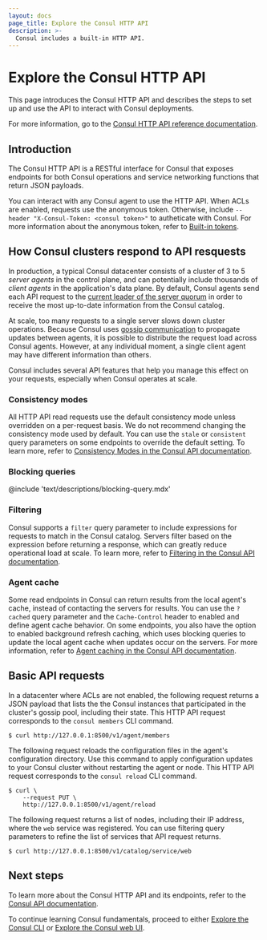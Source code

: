 ```yaml
---
layout: docs
page_title: Explore the Consul HTTP API
description: >-
  Consul includes a built-in HTTP API.
---
```


# Explore the Consul HTTP API

This page introduces the Consul HTTP API and describes the steps to set up and use the API to interact with Consul deployments.

For more information, go to the [Consul HTTP API reference documentation](/consul/api-docs).

## Introduction

The Consul HTTP API is a RESTful interface for Consul that exposes endpoints for both Consul operations and service networking functions that return JSON payloads.

You can interact with any Consul agent to use the HTTP API. When ACLs are enabled, requests use the anonymous token. Otherwise, include `--header "X-Consul-Token: <consul token>"` to autheticate with Consul. For more information about the anonymous token, refer to [Built-in tokens](/consul/docs/security/acl/tokens#built-in-tokens).

## How Consul clusters respond to API resquests

In production, a typical Consul datacenter consists of a cluster of 3 to 5 _server agents_ in the control plane, and can potentially include thousands of _client agents_ in the application's data plane. By default, Consul agents send each API request to the [current leader of the server quorum](/consul/docs/concept/consensus) in order to receive the most up-to-date information from the Consul catalog.

At scale, too many requests to a single server slows down cluster operations. Because Consul uses [gossip communication](/consul/docs/concept/gossip) to propagate updates between agents, it is possible to distribute the request load across Consul agents. However, at any individual moment, a single client agent may have different information than others.

Consul includes several API features that help you manage this effect on your requests, especially when Consul operates at scale.

### Consistency modes

All HTTP API read requests use the default consistency mode unless overridden on a per-request basis. We do not recommend changing the consistency mode used by default. You can use the `stale` or `consistent` query parameters on some endpoints to override the default setting. To learn more, refer to [Consistency Modes in the Consul API documentation](/consul/api-docs/features/consistency).

### Blocking queries

@include 'text/descriptions/blocking-query.mdx'

### Filtering

Consul supports a `filter` query parameter to include expressions for requests to match in the Consul catalog. Servers filter based on the expression before returning a response, which can greatly reduce operational load at scale. To learn more, refer to [Filtering in the Consul API documentation](/consul/api-docs/features/filtering).

### Agent cache

Some read endpoints in Consul can return results from the local agent's cache, instead of contacting the servers for results. You can use the `?cached` query parameter and the `Cache-Control` header to enabled and define agent cache behavior. On some endpoints, you also have the option to enabled background refresh caching, which uses blocking queries to update the local agent cache when updates occur on the servers. For more information, refer to [Agent caching in the Consul API documentation](/consul/api-docs/features/caching).

## Basic API requests

In a datacenter where ACLs are not enabled, the following request returns a JSON payload that lists the the Consul instances that participated in the cluster's gossip pool, including their state. This HTTP API request corresponds to the `consul members` CLI command.

```shell-session
$ curl http://127.0.0.1:8500/v1/agent/members
```

The following request reloads the configuration files in the agent's configuration directory. Use this command to apply configuration updates to your Consul cluster without restarting the agent or node. This HTTP API request corresponds to the `consul reload` CLI command.

```shell-session
$ curl \
    --request PUT \
    http://127.0.0.1:8500/v1/agent/reload
```

The following request returns a list of nodes, including their IP address, where the `web` service was registered. You can use filtering query parameters to refine the list of services that API request returns.

```shell-session
$ curl http://127.0.0.1:8500/v1/catalog/service/web
```

## Next steps

To learn more about the Consul HTTP API and its endpoints, refer to the [Consul API documentation](/consul/api-docs).

To continue learning Consul fundamentals, proceed to either [Explore the Consul CLI](/consul/docs/fundamentals/interface/cli) or [Explore the Consul web UI](/consul/docs/fundamentals/interface/ui).